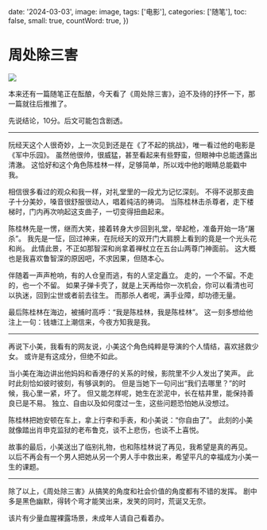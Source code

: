 
  date: '2024-03-03',
  image: image,
  tags: ['电影'],
  categories: ['随笔'],
  toc: false,
  small: true,
  countWord: true,
})

# 周处除三害

<div className={'max-w-[400px]'}>
  <Image src={image}/>
</div>

本来还有一篇随笔正在酝酿，今天看了《周处除三害》，迫不及待的抒怀一下，那一篇就往后推推了。

先说结论，10分。后文可能包含剧透。

---

阮经天这个人很奇妙，上一次见到还是在《了不起的挑战》，唯一看过他的电影是《军中乐园》。
虽然他很帅，很威猛，甚至看起来有些野蛮，但眼神中总能透露出清澈。
这恰好和这个角色陈桂林一样，足够简单，所以戏中他的眼睛总能戳中我。

相信很多看过的观众和我一样，对礼堂里的一段尤为记忆深刻。
不得不说那支曲子十分美妙，嗓音很舒服很动人，唱着纯洁的祷词。
当陈桂林击杀尊者，走下楼梯时，门内再次响起这支曲子，一切变得扭曲起来。

陈桂林先是一愣，继而大笑，接着转身大步回到礼堂，举起枪，准备开始一场“屠杀”。
我先是一怔，回过神来，在阮经天的双开门大肩膀上看到的竟是一个光头花和尚。
此情此景，不正如那智深和尚拿着禅杖立在五台山两尊门神面前。
这大概也是我喜欢鲁智深的原因吧，不求因果，但随本心。

伴随着一声声枪响，有的人仓皇而逃，有的人坚定矗立。
走的，一个不留。不走的，也一个不留。
如果子弹卡壳了，就是上天再给你一次机会，你可以看清也可以执迷，回到尘世或者前去往生。
而那杀人者呢，满手业障，却功德无量。

最后陈桂林在海边，被捕时高呼：“我是陈桂林，我是陈桂林”。
这一刻多想给他注上一句：钱塘江上潮信来，今夜方知我是我。

---

再说下小美，我看有的网友说，小美这个角色纯粹是导演的个人情结，喜欢拯救少女。
或许是有这成分，但绝不如此。

当小美在海边讲出他妈妈和香港仔的关系的时候，影院里不少人发出了笑声。
此时此刻恰如彼时彼刻，有够讽刺的。
但是当她下一句问出“我们去哪里？”的时候，我心里一紧，坏了。
但又能怎样呢，她生在淤泥中，长在枯井里，能保持善良已是不易。
独立、自由以及如何度过一生，这些问题恐怕她从没想过。

陈桂林把她安顿在车上，拿上行李和手表，和小美说：“你自由了”。
此刻的小美就像踏出肖申克监狱的老布鲁克，谈不上悲伤，也谈不上喜悦。

故事的最后，小美送出了临别礼物，也和陈桂林说了再见，我希望是真的再见。
以后不再会有一个男人把她从另一个男人手中救出来，希望平凡的幸福成为小美一生的课题。

---

除了以上，《周处除三害》从搞笑的角度和社会价值的角度都有不错的发挥。
剧中多是黑色幽默，得转个弯才能笑出来，发笑的同时，荒诞又无奈。

该片有少量血腥裸露场景，未成年人请自己看着办。
